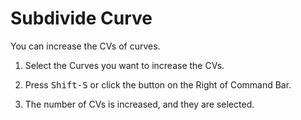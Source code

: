 
# Subdivide Curve

<Reference shortcut="Shift-S" command="Subdivide Curve" button="Right of Command Bar" />

You can increase the CVs of curves.

1. Select the Curves you want to increase the CVs.

2. Press <kbd>Shift-S</kbd> or click the button <ButtonIcon type="button-subdivide-curve" /> on the Right of Command Bar.

3. The number of CVs is increased, and they are selected.






